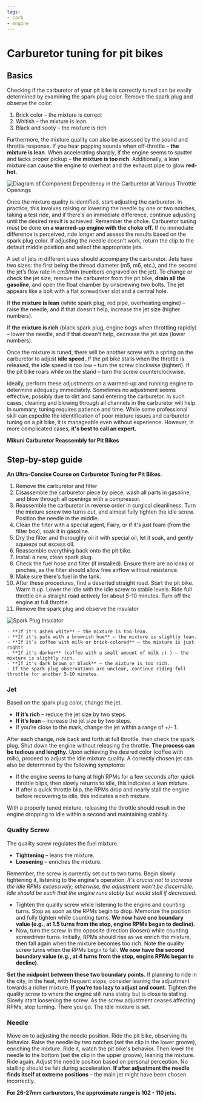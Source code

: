 ```yaml
---
tags:
- carb
- engine
---
```


# Carburetor tuning for pit bikes

## Basics

Checking if the carburetor of your pit bike is correctly tuned can be easily determined by examining the spark plug color. Remove the spark plug and observe the color:

1. Brick color – the mixture is correct
2. Whitish – the mixture is lean
3. Black and sooty – the mixture is rich

Furthermore, the mixture quality can also be assessed by the sound and throttle response. If you hear popping sounds when off-throttle – **the mixture is lean**. When accelerating sharply, if the engine seems to sputter and lacks proper pickup – **the mixture is too rich**. Additionally, a lean mixture can cause the engine to overheat and the exhaust pipe to glow **red-hot**.

![Diagram of Component Dependency in the Carburetor at Various Throttle Openings](../../../static/img/100b86.png "Diagram of Component Dependency in the Carburetor at Various Throttle Openings")

Once the mixture quality is identified, start adjusting the carburetor. In practice, this involves raising or lowering the needle by one or two notches, taking a test ride, and if there's an immediate difference, continue adjusting until the desired result is achieved. Remember the choke. Carburetor tuning must be done **on a warmed-up engine with the choke off.** If no immediate difference is perceived, ride longer and assess the results based on the spark plug color. If adjusting the needle doesn't work, return the clip to the default middle position and select the appropriate jets.

A set of jets in different sizes should accompany the carburetor. Jets have two sizes: the first being the thread diameter (m5, m6, etc.), and the second the jet’s flow rate in cm3/min (numbers engraved on the jet). To change or check the jet size, remove the carburetor from the pit bike, **drain all the gasoline**, and open the float chamber by unscrewing two bolts. The jet appears like a bolt with a flat screwdriver slot and a central hole.

If **the mixture is lean** (white spark plug, red pipe, overheating engine) – raise the needle, and if that doesn't help, increase the jet size (higher numbers).

If **the mixture is rich** (black spark plug, engine bogs when throttling rapidly) – lower the needle, and if that doesn't help, decrease the jet size (lower numbers).

Once the mixture is tuned, there will be another screw with a spring on the carburetor to adjust **idle speed.** If the pit bike stalls when the throttle is released, the idle speed is too low – turn the screw clockwise (tighten). If the pit bike roars while on the stand – turn the screw counterclockwise.

Ideally, perform these adjustments on a warmed-up and running engine to determine adequacy immediately. Sometimes no adjustment seems effective, possibly due to dirt and sand entering the carburetor. In such cases, cleaning and blowing through all channels in the carburetor will help. In summary, tuning requires patience and time. While some professional skill can expedite the identification of poor mixture issues and carburetor tuning on a pit bike, it is manageable even without experience. However, in more complicated cases, **it's best to call an expert.**

**Mikuni Carburetor Reassembly for Pit Bikes**

<YouTubeEmbed videoId="V7BkXAml2AA" />

## Step-by-step guide

**An Ultra-Concise Course on Carburetor Tuning for Pit Bikes.**

01. Remove the carburetor and filter
02. Disassemble the carburetor piece by piece, wash all parts in gasoline, and blow through all openings with a compressor.
03. Reassemble the carburetor in reverse order in surgical cleanliness. Turn the mixture screw two turns out, and almost fully tighten the idle screw. Position the needle in the middle.
04. Clean the filter with a special agent, Fairy, or if it's just foam (from the filter box), soak it in gasoline.
05. Dry the filter and thoroughly oil it with special oil, let it soak, and gently squeeze out excess oil.
06. Reassemble everything back onto the pit bike.
07. Install a new, clean spark plug.
08. Check the fuel hose and filter (if installed). Ensure there are no kinks or pinches, as the filter should allow free airflow without resistance.
09. Make sure there's fuel in the tank.
10. After these procedures, find a deserted straight road. Start the pit bike. Warm it up. Lower the idle with the idle screw to stable levels. Ride full throttle on a straight road actively for about 5-10 minutes. Turn off the engine at full throttle.
11. Remove the spark plug and observe the insulator

![Spark Plug Insulator](../../../static/img/56604917d3.jpg "Spark Plug Insulator")

    - **If it's ashen white** – the mixture is too lean.
    - **If it's pale with a brownish hue** – the mixture is slightly lean.
    - **If it’s coffee with milk or brick-colored** – the mixture is just right!
    - **If it's darker** (coffee with a small amount of milk ;) ) – the mixture is slightly rich.
    - **If it's dark brown or black** – the mixture is too rich.
    - If the spark plug observations are unclear, continue riding full throttle for another 5-10 minutes.

### Jet

Based on the spark plug color, change the jet.

- **If it’s rich** – reduce the jet size by two steps.
- **If it’s lean** – increase the jet size by two steps.
- If you’re close to the mark, change the jet within a range of +/- 1.

After each change, ride back and forth at full throttle, then check the spark plug. Shut down the engine without releasing the throttle. **The process can be tedious and lengthy.** Upon achieving the desired color (coffee with milk), proceed to adjust the idle mixture quality. A correctly chosen jet can also be determined by the following symptoms:

- If the engine seems to hang at high RPMs for a few seconds after quick throttle blips, then slowly returns to idle, this indicates a lean mixture.
- If after a quick throttle blip, the RPMs drop and nearly stall the engine before recovering to idle, this indicates a rich mixture.

With a properly tuned mixture, releasing the throttle should result in the engine dropping to idle within a second and maintaining stability.

### Quality Screw

The quality screw regulates the fuel mixture.

- **Tightening** – leans the mixture.
- **Loosening** – enriches the mixture.

Remember, the screw is currently set out to two turns. Begin slowly tightening it, listening to the engine's operation. *It's crucial not to increase the idle RPMs excessively; otherwise, the adjustment won't be discernible. Idle should be such that the engine runs stably but would stall if decreased.*

- Tighten the quality screw while listening to the engine and counting turns. Stop as soon as the RPMs begin to drop. Memorize the position and fully tighten while counting turns. **We now have one boundary value (e.g., at 1.5 turns from the stop, engine RPMs began to decline).**
- Now, turn the screw in the opposite direction (loosen) while counting screwdriver turns. Initially, RPMs should rise as we enrich the mixture, then fall again when the mixture becomes too rich. Note the quality screw turns when the RPMs begin to fall. **We now have the second boundary value (e.g., at 4 turns from the stop, engine RPMs began to decline).**

**Set the midpoint between these two boundary points.** If planning to ride in the city, in the heat, with frequent stops, consider leaning the adjustment towards a richer mixture. **If you’re too lazy to adjust and count.** Tighten the quality screw to where the engine still runs stably but is close to stalling. Slowly start loosening the screw. As the screw adjustment ceases affecting RPMs, stop turning. There you go. The idle mixture is set.

### Needle

Move on to adjusting the needle position. Ride the pit bike, observing its behavior. Raise the needle by two notches (set the clip in the lower groove), enriching the mixture. Ride it, watch the pit bike's behavior. Then lower the needle to the bottom (set the clip in the upper groove), leaning the mixture. Ride again. Adjust the needle position based on personal perception. No stalling should be felt during acceleration. **If after adjustment the needle finds itself at extreme positions** – the main jet might have been chosen incorrectly.

**For 26-27mm carburetors, the approximate range is 102 - 110 jets.**
